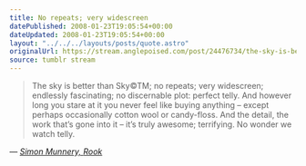 ```yaml
---
title: No repeats; very widescreen
datePublished: 2008-01-23T19:05:54+00:00
dateUpdated: 2008-01-23T19:05:54+00:00
layout: "../../../layouts/posts/quote.astro"
originalUrl: https://stream.anglepoised.com/post/24476734/the-sky-is-better-than-sky-tm-no-repeats-very
source: tumblr stream
---
```


> The sky is better than Sky©TM; no repeats; very widescreen; endlessly fascinating; no discernable plot: perfect telly. And however long you stare at it you never feel like buying anything &#8211; except perhaps occasionally cotton wool or candy-floss. And the detail, the work that’s gone into it &#8211; it’s truly awesome; terrifying. No wonder we watch telly.

— <cite>[Simon Munnery, _Rook_](https://www.newstatesman.com/blogs/simon-munnery/2008/01/gay-space-canadian-significant)</cite>
